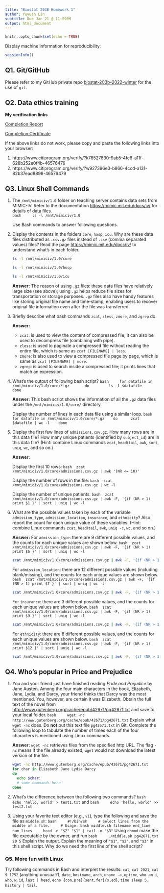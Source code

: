 ```yaml
---
title: "Biostat 203B Homework 1"
author: Yuyuan Lin
subtitle: Due Jan 21 @ 11:59PM
output: html_document
---
```


```r
knitr::opts_chunk$set(echo = TRUE)
```

Display machine information for reproducibility:
```r
sessionInfo()
```

## Q1. Git/GitHub

Please refer to my GitHub private repo [biostat-203b-2022-winter](https://github.com/yuyuan-lin/biostat-203b-2022-winter) for the use of `git`.

## Q2. Data ethics training

**My verification links**
    
[Completion Report](https://www.citiprogram.org/verify/?k78527830-9ab5-4fc8-a11f-628b252e0f4b-46576479)
    
[Completion Certificate](https://www.citiprogram.org/verify/?w927396e3-b866-4ccd-a131-82b37ead8898-46576479)
    
If the above links do not work, please copy and paste the following links into your browser:

1. https://www.citiprogram.org/verify/?k78527830-9ab5-4fc8-a11f-628b252e0f4b-46576479
2. https://www.citiprogram.org/verify/?w927396e3-b866-4ccd-a131-82b37ead8898-46576479

## Q3. Linux Shell Commands

1. The `/mnt/mimiciv/1.0` folder on teaching server contains data sets from MIMIC-IV. Refer to the documentation <https://mimic.mit.edu/docs/iv/> for details of data files.  
    ```bash
    ls -l /mnt/mimiciv/1.0
    ```

    Use Bash commands to answer following questions.

2. Display the contents in the folders `core`, `hosp`, `icu`. Why are these data files distributed as `.csv.gz` files instead of `.csv` (comma separated values) files? Read the page <https://mimic.mit.edu/docs/iv/> to understand what's in each folder.

    ```bash
    ls -l /mnt/mimiciv/1.0/core
    ```

    ```bash
    ls -l /mnt/mimiciv/1.0/hosp
    ```

    ```bash
    ls -l /mnt/mimiciv/1.0/icu
    ```

    **Answer:** The reason of using `.gz` files: these data files have relatively large size (see above); using `.gz` helps reduce file sizes for transportation or storage purposes. `.gz` files also have handy features like storing original file name and time-stamp, enabling users to recover original file information even after the file was transferred. 
    

3. Briefly describe what bash commands `zcat`, `zless`, `zmore`, and `zgrep` do.

    **Answer:**
    
    - `zcat`: is used to view the content of compressed file; it can also be used to decompress file (combining with pipe).
    - `zless`: is used to paginate a compressed file without reading the entire file, which is same as `zcat [FILENAME] | less`.
    - `zmore`: is also used to view a compressed file page by page, which is same as `zcat [FILENAME] | more`.
    - `zgrep`: is used to search inside a compressed file; it prints lines that match an expression.
    

4. What's the output of following bash script?
    ```bash
    for datafile in /mnt/mimiciv/1.0/core/*.gz
      do
        ls -l $datafile
      done
    ```

    **Answer:** This bash script shows the information of all the `.gz` data files under the `/mnt/mimiciv/1.0/core/` directory.

    Display the number of lines in each data file using a similar loop.
    ```bash
    for datafile in /mnt/mimiciv/1.0/core/*.gz
      do
        zcat $datafile | wc -l
      done
    ```

5. Display the first few lines of `admissions.csv.gz`. How many rows are in this data file? How many unique patients (identified by `subject_id`) are in this data file? (Hint: combine Linux commands `zcat`, `head`/`tail`, `awk`, `sort`, `uniq`, `wc`, and so on.)

    **Answer:**

    Display the first 10 rows:
    ```bash
    zcat /mnt/mimiciv/1.0/core/admissions.csv.gz | awk '(NR <= 10)'
    ```

    Display the number of rows in the file:
    ```bash
    zcat /mnt/mimiciv/1.0/core/admissions.csv.gz | wc -l
    ```

    Display the number of unique patients:
    ```bash
    zcat /mnt/mimiciv/1.0/core/admissions.csv.gz | awk -F, '{if (NR > 1) print $1 }' | sort | uniq | wc -l
    ```

6. What are the possible values taken by each of the variable `admission_type`, `admission_location`, `insurance`, and `ethnicity`? Also report the count for each unique value of these variables. (Hint: combine Linux commands `zcat`, `head`/`tail`, `awk`, `uniq -c`, `wc`, and so on.)

    **Answer:**
    For `admission_type`: there are 9 different possible values, and the counts for each unique values are shown below.
    ```bash
    zcat /mnt/mimiciv/1.0/core/admissions.csv.gz | awk -F, '{if (NR > 1) print $6 }' | sort | uniq | wc -l
    ```

    ```bash
    zcat /mnt/mimiciv/1.0/core/admissions.csv.gz | awk -F, '{if (NR > 1) print $6 }' | sort | uniq -c
    ```

    For `admission_location`: there are 12 different possible values (including blank/missing), and the counts for each unique values are shown below.
    ```bash
    zcat /mnt/mimiciv/1.0/core/admissions.csv.gz | awk -F, '{if (NR > 1) print $7 }' | sort | uniq | wc -l
    ```
    
    ```bash
    zcat /mnt/mimiciv/1.0/core/admissions.csv.gz | awk -F, '{if (NR > 1) print $7 }' | sort | uniq -c
    ```

    For `insurance`: there are 3 different possible values, and the counts for each unique values are shown below.
    ```bash
    zcat /mnt/mimiciv/1.0/core/admissions.csv.gz | awk -F, '{if (NR > 1) print $9 }' | sort | uniq | wc -l
    ```
    
    ```bash
    zcat /mnt/mimiciv/1.0/core/admissions.csv.gz | awk -F, '{if (NR > 1) print $9 }' | sort | uniq -c
    ```

    For `ethnicity`: there are 8 different possible values, and the counts for each unique values are shown below.
    ```bash
    zcat /mnt/mimiciv/1.0/core/admissions.csv.gz | awk -F, '{if (NR > 1) print $12 }' | sort | uniq | wc -l
    ```
    
    ```bash
    zcat /mnt/mimiciv/1.0/core/admissions.csv.gz | awk -F, '{if (NR > 1) print $12 }' | sort | uniq -c
    ```

## Q4. Who's popular in Price and Prejudice

1. You and your friend just have finished reading *Pride and Prejudice* by Jane Austen. Among the four main characters in the book, Elizabeth, Jane, Lydia, and Darcy, your friend thinks that Darcy was the most mentioned. You, however, are certain it was Elizabeth. Obtain the full text of the novel from <http://www.gutenberg.org/cache/epub/42671/pg42671.txt> and save to your local folder. 
    ```bash
    wget -nc http://www.gutenberg.org/cache/epub/42671/pg42671.txt
    ```
Explain what `wget -nc` does. Do **not** put this text file `pg42671.txt` in Git. Complete the following loop to tabulate the number of times each of the four characters is mentioned using Linux commands.
    
    **Answer:** `wget -nc` retrieves files from the specified http URL. The flag `-nc` means if the file already existed, `wget` would not download the latest version of the file.

    ```bash
    wget -nc http://www.gutenberg.org/cache/epub/42671/pg42671.txt
    for char in Elizabeth Jane Lydia Darcy
    do
      echo $char:
      # some commands here
    done
    ```

2. What's the difference between the following two commands?
    ```bash
    echo 'hello, world' > test1.txt
    ```
    and
    ```bash
    echo 'hello, world' >> test2.txt
    ```

3. Using your favorite text editor (e.g., `vi`), type the following and save the file as `middle.sh`:
    ```bash
    #!/bin/sh
    # Select lines from the middle of a file.
    # Usage: bash middle.sh filename end_line num_lines
    head -n "$2" "$1" | tail -n "$3"
    ```
Using `chmod` make the file executable by the owner, and run 
    ```bash
    ./middle.sh pg42671.txt 20 5
    ```
Explain the output. Explain the meaning of `"$1"`, `"$2"`, and `"$3"` in this shell script. Why do we need the first line of the shell script?

### Q5. More fun with Linux

Try following commands in Bash and interpret the results: `cal`, `cal 2021`, `cal 9 1752` (anything unusual?), `date`, `hostname`, `arch`, `uname -a`, `uptime`, `who am i`, `who`, `w`, `id`, `last | head`, `echo {con,pre}{sent,fer}{s,ed}`, `time sleep 5`, `history | tail`.

